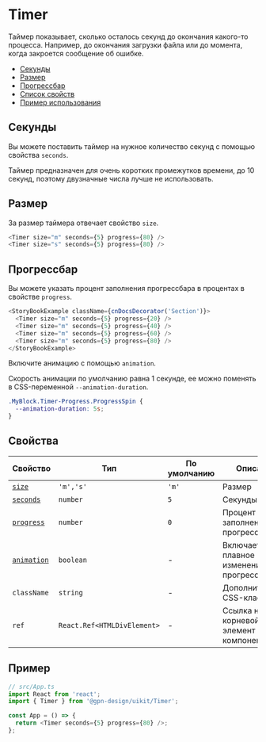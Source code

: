 
# Timer

Таймер показывает, сколько осталось секунд до окончания какого-то процесса.
Например, до окончания загрузки файла или до момента, когда закроется сообщение об ошибке.

- [Секунды](#секунды)
- [Размер](#размер)
- [Прогрессбар](#прогрессбар)
- [Список свойств](#свойства)
- [Пример использования](#пример)

## Секунды

Вы можете поставить таймер на нужное количество секунд с помощью свойства `seconds`.

Таймер предназначен для очень коротких промежутков времени, до 10 секунд, поэтому
двузначные числа лучше не использовать.

<TimerExampleSeconds />

## Размер

За размер таймера отвечает свойство `size`.

<TimerExampleSize />

```ts
<Timer size="m" seconds={5} progress={80} />
<Timer size="s" seconds={5} progress={80} />
```


## Прогрессбар

Вы можете указать процент заполнения прогрессбара в процентах в свойстве `progress`.

<TimerExampleProgress />

```ts
<StoryBookExample className={cnDocsDecorator('Section')}>
  <Timer size="m" seconds={5} progress={20} />
  <Timer size="m" seconds={5} progress={40} />
  <Timer size="m" seconds={5} progress={60} />
  <Timer size="m" seconds={5} progress={80} />
</StoryBookExample>
```

Включите анимацию с помощью `animation`.

Скорость анимации по умолчанию равна 1 секунде, ее можно поменять в CSS-переменной `--animation-duration`.

```css
.MyBlock.Timer-Progress.ProgressSpin {
  --animation-duration: 5s;
}
```

## Свойства

<!-- props:start -->

| Свойство   | Тип                         | По умолчанию | Описание                                  |
| ---------- | --------------------------- | ------------ | ----------------------------------------- |
| [`size`](#размер)      | `'m','s'`                   | `'m'`        | Размер                                    |
| [`seconds`](#секунды)   | `number`                    | `5`          | Секунды                                   |
| [`progress`](#прогрессбар)  | `number`                    | `0`          | Процент заполнения прогрессбара           |
| [`animation`](#прогрессбар) | `boolean`                   | -            | Включает плавное изменение прогрессбара   |
| `className` | `string`                    | -            | Дополнительный CSS-класс                      |
| `ref`       | `React.Ref<HTMLDivElement>` | -            | Ссылка на корневой DOM-элемент этого компонента |

<!-- props:end -->

## Пример

```ts
// src/App.ts
import React from 'react';
import { Timer } from '@gpn-design/uikit/Timer';

const App = () => {
  return <Timer seconds={5} progress={80} />;
};
```
